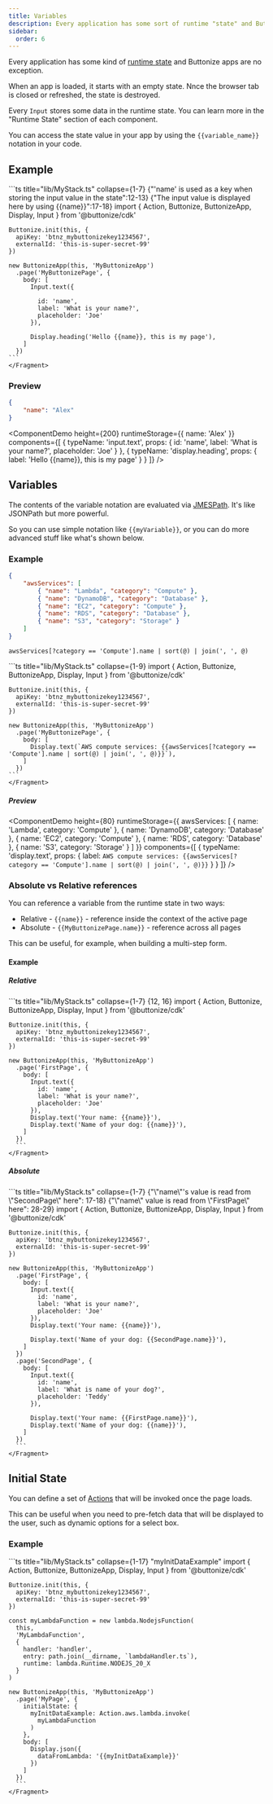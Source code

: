 ```yaml
---
title: Variables
description: Every application has some sort of runtime "state" and Buttonize apps are no exception. Learn more about how Buttonize Runtime State works.
sidebar:
  order: 6
---
```



<FrameworkSelect />

Every application has some kind of [runtime state](/core-concepts/runtime-state/) and Buttonize apps are no exception.

When an app is loaded, it starts with an empty state. Nnce the browser tab is closed or refreshed, the state is destroyed.

Every `Input` stores some data in the runtime state. You can learn more in the "Runtime State" section of each component.

You can access the state value in your app by using the `{{variable_name}}` notation in your code.

## Example

<FrameworkContent>
  <Fragment slot="cdk">
    ```ts title="lib/MyStack.ts" collapse={1-7} {"'name' is used as a key when storing the input value in the state":12-13} {"The input value is displayed here by using {{name}}":17-18}
    import { Action, Buttonize, ButtonizeApp, Display, Input } from '@buttonize/cdk'

    Buttonize.init(this, {
      apiKey: 'btnz_mybuttonizekey1234567',
      externalId: 'this-is-super-secret-99'
    })

    new ButtonizeApp(this, 'MyButtonizeApp')
      .page('MyButtonizePage', {
        body: [
          Input.text({

            id: 'name',
            label: 'What is your name?',
            placeholder: 'Joe'
          }),

          Display.heading('Hello {{name}}, this is my page'),
        ]
      })
    ```
    </Fragment>

</FrameworkContent>

### Preview

```json title="Runtime state" frame="terminal"
{
	"name": "Alex"
}
```

<ComponentDemo
	height={200}
	runtimeStorage={{
		name: 'Alex'
	}}
	components={[
		{
			typeName: 'input.text',
			props: {
				id: 'name',
				label: 'What is your name?',
				placeholder: 'Joe'
			}
		},
		{
			typeName: 'display.heading',
			props: {
				label: 'Hello {{name}}, this is my page'
			}
		}
	]}
/>

## Variables

The contents of the variable notation are evaluated via [JMESPath](https://jmespath.org). It's like JSONPath but more powerful.

So you can use simple notation like `{{myVariable}}`, or you can do more advanced stuff like what's shown below.

### Example

```json title="Runtime state" frame="terminal"
{
	"awsServices": [
		{ "name": "Lambda", "category": "Compute" },
		{ "name": "DynamoDB", "category": "Database" },
		{ "name": "EC2", "category": "Compute" },
		{ "name": "RDS", "category": "Database" },
		{ "name": "S3", "category": "Storage" }
	]
}
```

```text title="JMESPath Expression" frame="terminal"
awsServices[?category == 'Compute'].name | sort(@) | join(', ', @)
```

<FrameworkContent>
  <Fragment slot="cdk">
    ```ts title="lib/MyStack.ts" collapse={1-9}
    import { Action, Buttonize, ButtonizeApp, Display, Input } from '@buttonize/cdk'

    Buttonize.init(this, {
      apiKey: 'btnz_mybuttonizekey1234567',
      externalId: 'this-is-super-secret-99'
    })

    new ButtonizeApp(this, 'MyButtonizeApp')
      .page('MyButtonizePage', {
        body: [
          Display.text(`AWS compute services: {{awsServices[?category == 'Compute'].name | sort(@) | join(', ', @)}}`),
        ]
      })
    ```
    </Fragment>

</FrameworkContent>

##### Preview

<ComponentDemo
	height={80}
	runtimeStorage={{
		awsServices: [
			{ name: 'Lambda', category: 'Compute' },
			{ name: 'DynamoDB', category: 'Database' },
			{ name: 'EC2', category: 'Compute' },
			{ name: 'RDS', category: 'Database' },
			{ name: 'S3', category: 'Storage' }
		]
	}}
	components={[
		{
			typeName: 'display.text',
			props: {
				label: `AWS compute services: {{awsServices[?category == 'Compute'].name | sort(@) | join(', ', @)}}`
			}
		}
	]}
/>

### Absolute vs Relative references

You can reference a variable from the runtime state in two ways:

- Relative - `{{name}}` - reference inside the context of the active page
- Absolute - `{{MyButtonizePage.name}}` - reference across all pages

This can be useful, for example, when building a multi-step form.

#### Example

##### Relative

<FrameworkContent>
  <Fragment slot="cdk">
    ```ts title="lib/MyStack.ts" collapse={1-7} {12, 16}
    import { Action, Buttonize, ButtonizeApp, Display, Input } from '@buttonize/cdk'

    Buttonize.init(this, {
      apiKey: 'btnz_mybuttonizekey1234567',
      externalId: 'this-is-super-secret-99'
    })

    new ButtonizeApp(this, 'MyButtonizeApp')
      .page('FirstPage', {
        body: [
          Input.text({
            id: 'name',
            label: 'What is your name?',
            placeholder: 'Joe'
          }),
          Display.text('Your name: {{name}}'),
          Display.text('Name of your dog: {{name}}'),
        ]
      })
      ```
    </Fragment>

</FrameworkContent>

##### Absolute

<FrameworkContent>
  <Fragment slot="cdk">
    ```ts title="lib/MyStack.ts" collapse={1-7} {"\"name\"'s value is read from \"SecondPage\" here": 17-18}  {"\"name\" value is read from \"FirstPage\" here": 28-29}
    import { Action, Buttonize, ButtonizeApp, Display, Input } from '@buttonize/cdk'

    Buttonize.init(this, {
      apiKey: 'btnz_mybuttonizekey1234567',
      externalId: 'this-is-super-secret-99'
    })

    new ButtonizeApp(this, 'MyButtonizeApp')
      .page('FirstPage', {
        body: [
          Input.text({
            id: 'name',
            label: 'What is your name?',
            placeholder: 'Joe'
          }),
          Display.text('Your name: {{name}}'),

          Display.text('Name of your dog: {{SecondPage.name}}'),
        ]
      })
      .page('SecondPage', {
        body: [
          Input.text({
            id: 'name',
            label: 'What is name of your dog?',
            placeholder: 'Teddy'
          }),

          Display.text('Your name: {{FirstPage.name}}'),
          Display.text('Name of your dog: {{name}}'),
        ]
      })
      ```
    </Fragment>

</FrameworkContent>

## Initial State

You can define a set of [Actions](/core-concepts/actions/) that will be invoked once the page loads.

This can be useful when you need to pre-fetch data that will be displayed to the user, such as dynamic options for a select box.

### Example

<FrameworkContent>
  <Fragment slot="cdk">
    ```ts title="lib/MyStack.ts" collapse={1-17} "myInitDataExample"
    import { Action, Buttonize, ButtonizeApp, Display, Input } from '@buttonize/cdk'

    Buttonize.init(this, {
      apiKey: 'btnz_mybuttonizekey1234567',
      externalId: 'this-is-super-secret-99'
    })

    const myLambdaFunction = new lambda.NodejsFunction(
      this,
      'MyLambdaFunction',
      {
        handler: 'handler',
        entry: path.join(__dirname, `lambdaHandler.ts`),
        runtime: lambda.Runtime.NODEJS_20_X
      }
    )

    new ButtonizeApp(this, 'MyButtonizeApp')
      .page('MyPage', {
        initialState: {
          myInitDataExample: Action.aws.lambda.invoke(
            myLambdaFunction
          )
        },
        body: [
          Display.json({
            dataFromLambda: '{{myInitDataExample}}'
          })
        ]
      })
      ```
    </Fragment>

</FrameworkContent>
